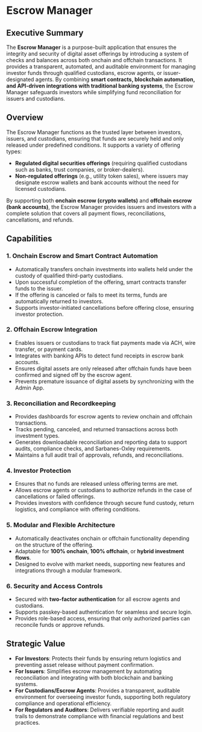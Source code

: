 # Escrow Manager

## Executive Summary

The **Escrow Manager** is a purpose-built application that ensures the integrity and security of digital asset offerings by introducing a system of checks and balances across both onchain and offchain transactions. It provides a transparent, automated, and auditable environment for managing investor funds through qualified custodians, escrow agents, or issuer-designated agents. By combining **smart contracts, blockchain automation, and API-driven integrations with traditional banking systems**, the Escrow Manager safeguards investors while simplifying fund reconciliation for issuers and custodians.


## Overview

The Escrow Manager functions as the trusted layer between investors, issuers, and custodians, ensuring that funds are securely held and only released under predefined conditions. It supports a variety of offering types:

* **Regulated digital securities offerings** (requiring qualified custodians such as banks, trust companies, or broker-dealers).
* **Non-regulated offerings** (e.g., utility token sales), where issuers may designate escrow wallets and bank accounts without the need for licensed custodians.

By supporting both **onchain escrow (crypto wallets)** and **offchain escrow (bank accounts)**, the Escrow Manager provides issuers and investors with a complete solution that covers all payment flows, reconciliations, cancellations, and refunds.


## Capabilities

### 1. Onchain Escrow and Smart Contract Automation

* Automatically transfers onchain investments into wallets held under the custody of qualified third-party custodians.
* Upon successful completion of the offering, smart contracts transfer funds to the issuer.
* If the offering is canceled or fails to meet its terms, funds are automatically returned to investors.
* Supports investor-initiated cancellations before offering close, ensuring investor protection.

### 2. Offchain Escrow Integration

* Enables issuers or custodians to track fiat payments made via ACH, wire transfer, or payment cards.
* Integrates with banking APIs to detect fund receipts in escrow bank accounts.
* Ensures digital assets are only released after offchain funds have been confirmed and signed off by the escrow agent.
* Prevents premature issuance of digital assets by synchronizing with the Admin App.

### 3. Reconciliation and Recordkeeping

* Provides dashboards for escrow agents to review onchain and offchain transactions.
* Tracks pending, canceled, and returned transactions across both investment types.
* Generates downloadable reconciliation and reporting data to support audits, compliance checks, and Sarbanes-Oxley requirements.
* Maintains a full audit trail of approvals, refunds, and reconciliations.

### 4. Investor Protection

* Ensures that no funds are released unless offering terms are met.
* Allows escrow agents or custodians to authorize refunds in the case of cancellations or failed offerings.
* Provides investors with confidence through secure fund custody, return logistics, and compliance with offering conditions.

### 5. Modular and Flexible Architecture

* Automatically deactivates onchain or offchain functionality depending on the structure of the offering.
* Adaptable for **100% onchain**, **100% offchain**, or **hybrid investment flows**.
* Designed to evolve with market needs, supporting new features and integrations through a modular framework.

### 6. Security and Access Controls

* Secured with **two-factor authentication** for all escrow agents and custodians.
* Supports passkey-based authentication for seamless and secure login.
* Provides role-based access, ensuring that only authorized parties can reconcile funds or approve refunds.


## Strategic Value

* **For Investors**: Protects their funds by ensuring return logistics and preventing asset release without payment confirmation.
* **For Issuers**: Simplifies escrow management by automating reconciliation and integrating with both blockchain and banking systems.
* **For Custodians/Escrow Agents**: Provides a transparent, auditable environment for overseeing investor funds, supporting both regulatory compliance and operational efficiency.
* **For Regulators and Auditors**: Delivers verifiable reporting and audit trails to demonstrate compliance with financial regulations and best practices.

